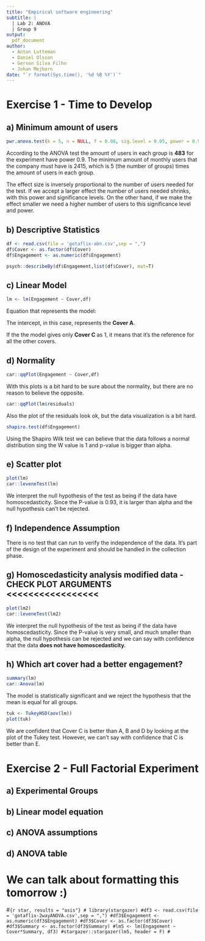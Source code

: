 ---
title: "Empirical software engineering"
subtitle: |
  | Lab 2: ANOVA
  | Group 9
output:
  pdf_document
author:
  - Anton Lutteman
  - Daniel Olsson
  - Gerson Silva Filho
  - Johan Mejborn
date: "`r format(Sys.time(), '%d %B %Y')`"
---
# Exercise 1 - Time to Develop

## a) Minimum amount of users
```{r 1_a}
pwr.anova.test(k = 5, n = NULL, f = 0.08, sig.level = 0.05, power = 0.90)
```

According to the ANOVA test the amount of users in each group is **483** for the
experiment have power 0.9. The minimum amount of monthly users that the company 
must have is 2415, which is 5 (the number of groups) times the amount of users in
each group. 

The effect size is inversely proportional to the number of users needed for the test. 
If we accept a larger effect the number of users needed shrinks, with this
power and significance levels. On the other hand, if we make the effect 
smaller we need a higher number of users to this significance level and power.

## b) Descriptive Statistics
```{r 1_b}
df <- read.csv(file = 'gotaflix-abn.csv',sep = ",")
df$Cover <- as.factor(df$Cover)
df$Engagement <- as.numeric(df$Engagement)

psych::describeBy(df$Engagement,list(df$Cover), mat=T)
```


## c) Linear Model
```{r 1_c}
lm <- lm(Engagement ~ Cover,df)
```

Equation that represents the model:
\begin{equation}
C = 1 -> 0.160367 + 0.017948
\end{equation}

The intercept, in this case, represents the **Cover A**. 

If the the model gives only **Cover C** as 1, it means that it's the reference 
for all the other covers.

## d) Normality
```{r 1_d_1}
car::qqPlot(Engagement ~ Cover,df)
```

With this plots is a bit hard to be sure about the normality, but there are no 
reason to believe the opposite.

```{r 1_d_2}
car::qqPlot(lm$residuals)
```

Also the plot of the residuals look ok, but the data visualization is a bit hard.

```{r 1_d_3}
shapiro.test(df$Engagement)
```

Using the Shapiro Wilk test we can believe that the data follows a normal distribution
sing the W value is 1 and p-value is bigger than alpha.

## e) Scatter plot

```{r 1_e , fig.show="hold", out.width="50%"}
plot(lm)
car::leveneTest(lm)
```

We interpret the null hypothesis of the test as being if the data have homoscedasticity. 
Since the P-value is 0.93, it is larger than alpha and the null hypothesis can't be rejected.


## f) Independence Assumption

There is no test that can run to verify the independence of the data. It's part of 
the design of the experiment and should be handled in the collection phase.

## g) Homoscedasticity analysis modified data - CHECK PLOT ARGUMENTS <<<<<<<<<<<<<<<<<

```{r 1_g , fig.show="hold", out.width="50%"}
plot(lm2) 
car::leveneTest(lm2)
```

We interpret the null hypothesis of the test as being if the data have homoscedasticity.
Since the P-value is very small, and much smaller than alpha, the null hypothesis can be rejected
and we can say with confidence that the data **does not have homoscedasticity.**

## h) Which art cover had a better engagement?

```{r 1_h_1}
summary(lm)
car::Anova(lm)
```

The model is statistically significant and we reject the hypothesis that the mean is equal for all groups.

```{r 1_h_2}
tuk <- TukeyHSD(aov(lm))
plot(tuk)
```

We are confident that Cover C is better than A, B and D by looking at the plot of the Tukey test.
However, we can't say with confidence that C is better than E.

# Exercise 2 - Full Factorial Experiment

## a) Experimental Groups


## b) Linear model equation


## c) ANOVA assumptions


## d) ANOVA table
# We can talk about formatting this tomorrow :)
#```{r star, results = "asis"}
# library(stargazer)
#df3 <- read.csv(file = 'gotaflix-2wayANOVA.csv',sep = ",")
#df3$Engagement <- as.numeric(df3$Engagement)
#df3$Cover <- as.factor(df3$Cover)
#df3$Summary <- as.factor(df3$Summary)
#lm5 <- lm(Engagement ~ Cover*Summary, df3)
#stargazer::stargazer(lm5, header = F)
#```


